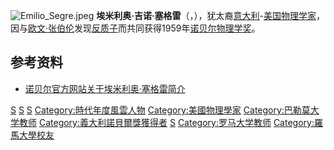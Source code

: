 {{Infobox scientist
|name              = 埃米利奥·塞格雷{{Nobel icon|1959年諾貝爾物理學獎|諾貝爾物理學獎}}<br />Emilio Segrè
|image             = Segre.jpg
|image_size        = 250px
|caption           =
|birth_name        = Emilio Gino Segrè
|birth_date        = {{Birth date|df=yes|1905|2|1}}
|birth_place       = {{ITA}}[[蒂沃利|蒂沃利]]
|death_date        = {{Death date and age|df=yes|1989|4|22|1905|1|30}}
|death_place       = {{USA}}[[加利福尼亚州|加利福尼亚州]][[拉斐特_(加利福尼亚州)|拉斐特]]
|residence         =
|citizenship       = {{ITA}}(1905–89)<br />{{USA}} (1944–89)
|nationality       =
|ethnicity         =
|fields            =
|workplaces        = [[洛斯阿拉莫斯国家实验室|洛斯阿拉莫斯国家实验室]]<br />[[加州大学伯克利分校|加州大学伯克利分校]]<br />[[巴勒莫大学|巴勒莫大学]]<br />[[罗马大学|罗马大学]]<br />[[哥伦比亚大学|哥伦比亚大学]]
|alma_mater        = [[罗马大学|罗马大学]]
|doctoral_advisor  = [[恩里科·费米|恩里科·费米]]
|academic_advisors =
|doctoral_students = [[Basanti_Dulal_Nagchaudhuri|Basanti Dulal Nagchaudhuri]]<br />[[Thomas_Ypsilantis|Thomas Ypsilantis]]<br />[[Herbert_York|Herbert York]]
|notable_students  =
|known_for         = 发现[[反质子|反质子]]，[[锝|锝]]和[[砹|砹]]
|author_abbrev_bot =
|author_abbrev_zoo =
|influences        =
|influenced        =
|awards            = {{nowrap|[[诺贝尔物理学奖|诺贝尔物理学奖]] (1959)}}
|religion          =
|signature         = Emilio G Segrè signature.svg
|footnotes         =
}}
[[File:Emilio_Segre.jpeg|thumb]]
'''埃米利奥·吉诺·塞格雷'''（{{lang-it|Emilio Gino Segrè}}，{{bd|1905年|1月30日|1989年|4月22日}}），犹太裔[[意大利|意大利]]-[[美国|美国]][[物理学家|物理学家]]，因与[[欧文·张伯伦|欧文·张伯伦]]发现[[反质子|反质子]]而共同获得1959年[[诺贝尔物理学奖|诺贝尔物理学奖]]。

== 参考资料 ==
* [http://nobelprize.org/nobel_prizes/physics/laureates/1959/segre-bio.html 诺贝尔官方网站关于埃米利奥·塞格雷简介] {{WebCite|url=https://www.webcitation.org/676gIU9VS?url=http://www.nobelprize.org/nobel_prizes/physics/laureates/1959/segre-bio.html |date=20120422051127 |dateformat=iso }}

{{Physicist-stub}}
{{诺贝尔物理学奖获得者 (1951年-1975年)}}
{{曼哈顿计划}}
{{Time Persons of the Year 1951–1975}}

{{Authority control}}
{{DEFAULTSORT: Segrè, Emilio}}
[[Category:1905年出生|S]]
[[Category:1989年逝世|S]]
[[Category:诺贝尔物理学奖获得者|S]]
[[Category:時代年度風雲人物|Category:時代年度風雲人物]]
[[Category:美國物理學家|Category:美國物理學家]]
[[Category:巴勒莫大学教师|Category:巴勒莫大学教师]]
[[Category:義大利諾貝爾獎獲得者|Category:義大利諾貝爾獎獲得者]]
[[Category:猶太諾貝爾獎獲得者|S]]
[[Category:罗马大学教师|Category:罗马大学教师]]
[[Category:羅馬大學校友|Category:羅馬大學校友]]